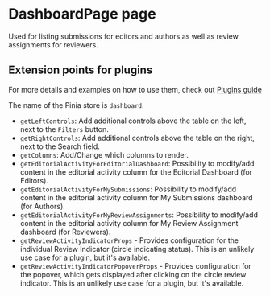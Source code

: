 

<Meta of={DashboardPage} />

# DashboardPage page

Used for listing submissions for editors and authors as well as review assignments for reviewers.

<ArgTypes />

## Extension points for plugins

For more details and examples on how to use them, check out [Plugins guide](..?path=/docs/guide-plugins--docs)

The name of the Pinia store is `dashboard`.

- `getLeftControls`: Add additional controls above the table on the left, next to the `Filters` button.
- `getRightControls`: Add additional controls above the table on the right, next to the Search field.
- `getColumns`: Add/Change which columns to render.
- `getEditorialActivityForEditorialDashboard`: Possibility to modify/add content in the editorial activity column for the Editorial Dashboard (for Editors).
- `getEditorialActivityForMySubmissions`: Possibility to modify/add content in the editorial activity column for My Submissions dashboard (for Authors).
- `getEditorialActivityForMyReviewAssignments`: Possibility to modify/add content in the editorial activity column for My Review Assignment dashboard (for Reviewers).
- `getReviewActivityIndicatorProps` - Provides configuration for the individual Review Indicator (circle indicating status). This is an unlikely use case for a plugin, but it's available.
- `getReviewActivityIndicatorPopoverProps` - Provides configuration for the popover, which gets displayed after clicking on the circle review indicator. This is an unlikely use case for a plugin, but it's available.
  <ArgTypes />
